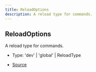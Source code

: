 ```yaml
---
title: ReloadOptions
description: A reload type for commands.
---
```


## ReloadOptions

A reload type for commands.

- Type: 'dev' \| 'global' \| ReloadType

- [Source](https://github.com/underctrl-io/commandkit/blob/7e608cc8c859522925eced5a54de0a18e9cbc1e9/packages/commandkit/src/types.ts#L109)
